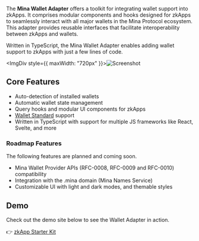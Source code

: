 
The **Mina Wallet Adapter** offers a toolkit for integrating wallet support into zkApps. It comprises modular components and hooks designed for zkApps to seamlessly interact with all major wallets in the Mina Protocol ecosystem. This adapter provides reusable interfaces that facilitate interoperability between zkApps and wallets.

Written in TypeScript, the Mina Wallet Adapter enables adding wallet support to zkApps with just a few lines of code.

<ImgDiv style={{ maxWidth: "720px" }}>![Screenshot](/assets/screenshots.png)</ImgDiv>

## Core Features

- Auto-detection of installed wallets
- Automatic wallet state management
- Query hooks and modular UI components for zkApps
- [Wallet Standard](/docs/design/wallet-standard) support
- Written in TypeScript with support for multiple JS frameworks like React, Svelte, and more

### Roadmap Features

The following features are planned and coming soon.

- Mina Wallet Provider APIs (RFC-0008, RFC-0009 and RFC-0010) compatibility
- Integration with the .mina domain (Mina Names Service)
- Customizable UI with light and dark modes, and themable styles

## Demo

Check out the demo site below to see the Wallet Adapter in action.

👉 [zkApp Starter Kit](https://mina-wallet-adapter.github.io/starter-kit-svelte/)
